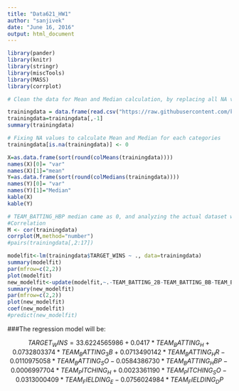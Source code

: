 ```yaml
---
title: "Data621_HW1"
author: "sanjivek"
date: "June 16, 2016"
output: html_document
---
```

```r

library(pander)
library(knitr)
library(stringr)
library(miscTools)
library(MASS)
library(corrplot)

# Clean the data for Mean and Median calculation, by replacing all NA value with 0

trainingdata = data.frame(read.csv("https://raw.githubusercontent.com/ksanju0/DATA-621/master/moneyball-training-data.csv"))
trainingdata=trainingdata[,-1]
summary(trainingdata)

# Fixing NA values to calculate Mean and Median for each categories 
trainingdata[is.na(trainingdata)] <- 0

X=as.data.frame(sort(round(colMeans(trainingdata))))
names(X)[0]= "var"
names(X)[1]="mean"
Y=as.data.frame(sort(round(colMedians(trainingdata))))
names(Y)[0]= "var"
names(Y)[1]="Median"
kable(X)
kable(Y)

# TEAM_BATTING_HBP median came as 0, and analyzing the actual dataset we found that the team 
#Correlation
M <- cor(trainingdata)
corrplot(M,method="number")
#pairs(trainingdata[,2:17])

modelfit<-lm(trainingdata$TARGET_WINS ~ ., data=trainingdata)
summary(modelfit)
par(mfrow=c(2,2))
plot(modelfit)
new_modelfit<-update(modelfit,~.-TEAM_BATTING_2B-TEAM_BATTING_BB-TEAM_BASERUN_SB-TEAM_BASERUN_CS-TEAM_PITCHING_HR-TEAM_PITCHING_BB)
summary(new_modelfit)
par(mfrow=c(2,2))
plot(new_modelfit)
coef(new_modelfit)
#predict(new_modelfit)
```

###The regression model will be:

$$TARGET_WINS=33.6224565986 +0.0417*TEAM_BATTING_H+0.0732803374*TEAM_BATTING_3B+0.0713490142*TEAM_BATTING_HR-0.0110975058*TEAM_BATTING_SO-0.0584386730*TEAM_BATTING_HBP-0.0006997704*TEAM_PITCHING_H+0.0023361190*TEAM_PITCHING_SO-0.0313000409*TEAM_FIELDING_E - 0.0756024984*TEAM_FIELDING_DP$$